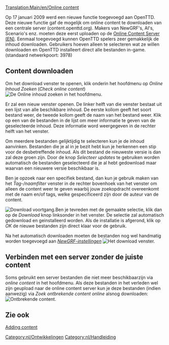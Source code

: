 [[Translation:Main/en/Online content]]{{nl/Inhoudsopgave}}
{{nl/Kenmerken|0.7}}

Op 17 januari 2009 werd een nieuwe functie toegevoegd aan OpenTTD. Deze nieuwe functie gaf de mogelijk om online content te downloaden van een centrale server (content.openttd.org). Makers van NewGRF's, AI's, Scenario's enz. moeten deze eerst uploaden op de [http://content.openttd.org/ Online Content Server (EN)]. Eenmaal toegevoegd kunnen OpenTTD spelers zeer gemakkelijk de inhoud downloaden. Gebruikers hoeven alleen te selecteren wat ze willen downloaden en OpenTTD installeert direct alle bestanden in-game. (standaard netwerkpoort: 3978)

==Content downloaden==
Om het download venster te openen, klik onderin het hoofdmenu op ''Online Inhoud Zoeken'' (''Check online content'')
[[File:en/MainMenu CheckOnlineContent.png|center|frame|De Online inhoud zoeken in het hoofdmenu.]]

Er zal een nieuw venster openen. De linker helft van die venster bestaat uit een lijst van alle beschikbare inhoud. De eerste kollom geeft het soort bestand weer, de tweede kollom geeft de naam van het bestand weer. Klik op een van de bestanden in de lijst om meer informatie te geven van de geselecteerde inhoud. Deze informatie word weergegeven in de rechter helft van het venster.

Om meerdere bestanden gelijktijdig te selecteren kun je de inhoud aanvinken. Bestanden die je al in je bezit hebt kun je herkennen een stip voor de desbetreffende inhoud. Als dit bestand de nieuweste versie is dan zal deze groen zijn. 
Door de knop ''Selecteer updates'' te gebruiken worden automatisch de bestanden geselecteerd die je al hebt gedownload maar waarvan een nieuwere versie beschikbaar is.

Ben je opzoek naar een specifiek bestand, dan kun je gebruik maken van het ''Tag-/naamfilter'' venster in de rechter bovenhoek van het venster om alleen de content weer te geven waarbij jouw zoekopdracht overeenkomt met de naam en/of tags, welke gespecificeerd zijn door de auteur van de content.

[[File:en/ContentDownloading Progress.png|left|frame|Download voortgang.]]Ben je tevreden met de gemaakte selectie, klik dan op de ''Download'' knop linksonder in het venster. De selectie zal automatisch gedownload en geinstalleerd worden. Als de installatie is afgerond, klik op ''OK'' de nieuwe bestanden zijn direct klaar voor de gebruik.

Na het automatisch downloaden moeten de bestanden nog wel handmatig worden toegevoegd aan [[Main/nl/NewGRF|''NewGRF-instellingen'']]
[[File:en/ContentDownloading2.png|center|frame|Het download venster.]]

==Verbinden met een server zonder de juiste content==
Soms gebruikt een server bestanden die niet meer beschikbaarzijn via ''online content'' in het hoofdmenu. Als deze bestanden in het verleden wel zijn geupload naar de online content server kun je deze bestanden (indien aanwezig) via ''Zoek ontbrekende content online'' alsnog downloaden:
[[File:en/Server join bananas.png|center|frame|Ontbrekende content.]]

==Zie ook==
[[Main/en/Content Service|Adding content]]
[[Category:nl/Ontwikkelingen]]
[[Category:nl/Handleiding]]
